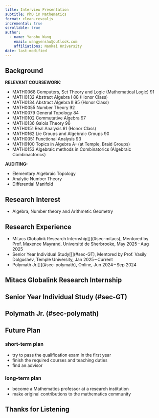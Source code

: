 ```yaml
---
title: Interview Presentation
subtitle: PhD in Mathematics
format: clean-revealjs
incremental: true   
scrollable: true
author:
  - name: Yanshu Wang
    email: wangyenshu@outlook.com
    affiliations: Nankai University
date: last-modified
---
```


## Background

**RELEVANT COURSEWORK:**

- MATH0068 Computers, Set Theory and Logic (Mathematical Logic) 91
- MATH0132 Abstract Algebra I 88 (Honor Class)
- MATH0134 Abstract Algebra II 95 (Honor Class)
- MATH0055 Number Theory 92
- MATH0079 General Topology 84 
- MATH0102 Commutative Algebra 97
- MATH0136 Galois Theory 96 
- MATH0151 Real Analysis 81 (Honor Class)
- MATH0162 Lie Groups and Algebraic Groups 90 
- MATH0051 Functional Analysis 93 
- MATH9100 Topics in Algebra A- (at Temple, Braid Groups) 
- MATH0153 Algebraic methods in Combinatorics (Algebraic Combinactorics)

**AUDITING:**

- Elementary Algebraic Topology
- Analytic Number Theory
- Differential Manifold

## Research Interest

- Algebra, Number theory and Arithmetic Geometry

## Research Experience

- Mitacs Globalink Research Internship[[]]{.button}](#sec-mitacs), Mentored by Prof. Maxence Mayrand, Université de Sherbrooke, May 2025 – Aug 2025
- Senior Year Individual Study[[]]{.button}](#sec-GT), Mentored by Prof. Vasily Dolgushev, Temple University, Jan 2025 – Current
- Polymath Jr.[[]]{.button}](#sec-polymath), Online, Jun 2024 – Sep 2024

## Mitacs Globalink Research Internship {#sec-mitacs}


## Senior Year Individual Study (#sec-GT)


## Polymath Jr. (#sec-polymath)


## Future Plan

### short-term plan

- try to pass the qualification exam in the first year
- finish the required courses and teaching duties
- find an advisor

### long-term plan

- become a Mathematics professor at a research institution
- make original contributions to the mathematics community

## Thanks for Listening {.center}
